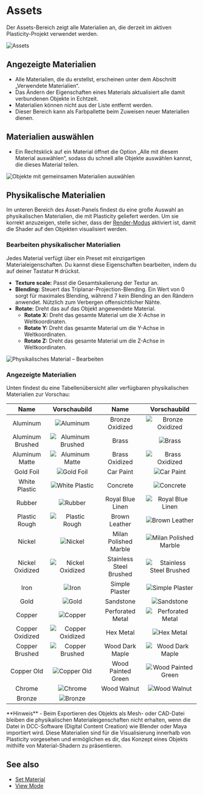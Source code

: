 
# Assets

Der Assets-Bereich zeigt alle Materialien an, die derzeit im aktiven Plasticity-Projekt verwendet werden.

![Assets](/img/assets.png)

## Angezeigte Materialien

- Alle Materialien, die du erstellst, erscheinen unter dem Abschnitt „Verwendete Materialien“.
- Das Ändern der Eigenschaften eines Materials aktualisiert alle damit verbundenen Objekte in Echtzeit.
- Materialien können nicht aus der Liste entfernt werden.
- Dieser Bereich kann als Farbpallette beim Zuweisen neuer Materialien dienen.

## Materialien auswählen

- Ein Rechtsklick auf ein Material öffnet die Option „Alle mit diesem Material auswählen“, sodass du schnell alle Objekte auswählen kannst, die dieses Material teilen.

![Objekte mit gemeinsamen Materialien auswählen](/img/assets-select-materials.png)

## Physikalische Materialien

Im unteren Bereich des Asset-Panels findest du eine große Auswahl an physikalischen Materialien, die mit Plasticity geliefert werden. Um sie korrekt anzuzeigen, stelle sicher, dass der [Render-Modus](/plasticity-essentials/view-mode) aktiviert ist, damit die Shader auf den Objekten visualisiert werden.

### Bearbeiten physikalischer Materialien

Jedes Material verfügt über ein Preset mit einzigartigen Materialeigenschaften. Du kannst diese Eigenschaften bearbeiten, indem du auf deiner Tastatur <kbd>M</kbd> drückst.

- **Texture scale:** Passt die Gesamtskalierung der Textur an.
- **Blending:** Steuert das Triplanar-Projection-Blending. Ein Wert von 0 sorgt für maximales Blending, während 7 kein Blending an den Rändern anwendet. Nützlich zum Verbergen offensichtlicher Nähte.
- **Rotate:** Dreht das auf das Objekt angewendete Material.
  - **Rotate X:** Dreht das gesamte Material um die X-Achse in Weltkoordinaten.
  - **Rotate Y:** Dreht das gesamte Material um die Y-Achse in Weltkoordinaten.
  - **Rotate Z:** Dreht das gesamte Material um die Z-Achse in Weltkoordinaten.

![Physikalisches Material – Bearbeiten](/img/physical-materials.png)

<VideoPlayer fileName="physical-material"/>

### Angezeigte Materialien

Unten findest du eine Tabellenübersicht aller verfügbaren physikalischen Materialien zur Vorschau:

| Name   | Vorschaubild        | Name   | Vorschaubild         |
|:------:|:---------------------:|:------:|:----------------------:|
|Aluminum |![Aluminum](/img/aluminum.png)| Bronze Oxidized   | ![Bronze Oxidized](/img/bronze-oxidized.png)  |
|Aluminum Brushed|![Aluminum Brushed](/img/aluminum-brushed.png)| Brass  | ![Brass](/img/brass.png)   |
|Aluminum Matte|![Aluminum Matte](/img/aluminum-matte.png)| Brass Oxidized   | ![Brass Oxidized](/img/brass-oxidized.png) |
|Gold Foil | ![Gold Foil](/img/gold-foil.png)  | Car Paint     | ![Car Paint](/img/car-paint.png)  |
|White Plastic | ![White Plastic](/img/white-plastic.png) | Concrete      | ![Concrete](/img/concrete.png)  |
|Rubber | ![Rubber](/img/rubber.png) | Royal Blue Linen  | ![Royal Blue Linen](/img/royal-blue-linen.png)  |
|Plastic Rough | ![Plastic Rough](/img/plastic-rough.png)  | Brown Leather     | ![Brown Leather](/img/brown-leather.png)   |
|Nickel | ![Nickel](/img/nickel.png)  | Milan Polished Marble     | ![Milan Polished Marble](/img/milan-polished-marble.png) |
|Nickel Oxidized | ![Nickel Oxidized](/img/nickel-oxidized.png)   |  Stainless Steel Brushed     | ![Stainless Steel Brushed](/img/stainless-steel-brushed.png) |
|Iron | ![Iron](/img/iron.png)  | Simple Plaster    | ![Simple Plaster](/img/simple-plaster.png)  |
|Gold | ![Gold](/img/gold.png)   |  Sandstone    | ![Sandstone](/img/sandstone.png) |
|Copper | ![Copper](/img/copper.png)   | Perforated Metal    | ![Perforated Metal](/img/perforated-netal.png) |
|Copper Oxidized    | ![Copper Oxidized](/img/copper-oxidized.png)  |  Hex Metal    | ![Hex Metal](/img/hex-metal.png) |
|Copper Brushed   | ![Copper Brushed](/img/copper-brushed.png)  |  Wood Dark Maple    | ![Wood Dark Maple](/img/wood-dark-maple.png)  |
|Copper Old    | ![Copper Old](/img/copper-old.png)   | Wood Painted Green    | ![Wood Painted Green](/img/wood-painted-green.png)   |
|Chrome    | ![Chrome](/img/chrome.png)   |  Wood Walnut    | ![Wood Walnut](/img/wood-walnut.png)  |
|Bronze    | ![Bronze](/img/bronze.png)   |       |       |

<Callout type="info" emoji="🗒️">
**Hinweis**  
- Beim Exportieren des Objekts als Mesh- oder CAD-Datei bleiben die physikalischen Materialeigenschaften nicht erhalten, wenn die Datei in DCC-Software (Digital Content Creation) wie Blender oder Maya importiert wird. Diese Materialien sind für die Visualisierung innerhalb von Plasticity vorgesehen und ermöglichen es dir, das Konzept eines Objekts mithilfe von Material-Shadern zu präsentieren.
</Callout>

## See also
- [Set Material](/common/set-material)
- [View Mode](/plasticity-essentials/view-mode)
